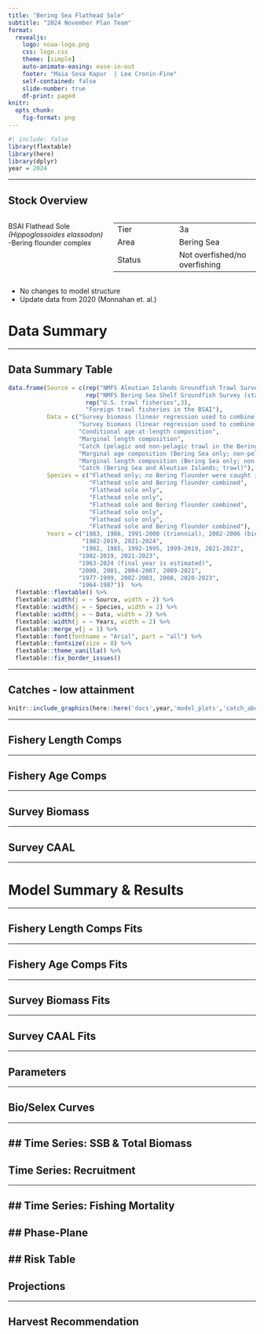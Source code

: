 ```yaml
---
title: "Bering Sea Flathead Sole"
subtitle: "2024 November Plan Team"
format: 
  revealjs:  
    logo: noaa-logo.png
    css: logo.css
    theme: [simple]
    auto-animate-easing: ease-in-out
    footer: "Maia Sosa Kapur  | Lee Cronin-Fine"
    self-contained: false
    slide-number: true
    df-print: paged
knitr:
  opts_chunk: 
    fig-format: png
---
```


```r
#| include: false
library(flextable)
library(here)
library(dplyr)
year = 2024
```

------------------------------------------------------------------------

## Stock Overview

::: columns
::: {.column width="40%"}
BSAI Flathead Sole *(Hippoglossoides elassodon)* -Bering flounder complex
:::

::: {.column width="60%"}
|         |                                                                  |
|-------------------------------|-----------------------------------------|
| Tier    | 3a                                                               |
| Area    | Bering Sea                                                       |
| Status  | Not overfished/no overfishing                                    |
:::
:::

::: fragment
-   No changes to model structure 
-   Update data from 2020 (Monnahan et. al.)
:::
  
# Data Summary

------------------------------------------------------------------------

## Data Summary Table  

```r
data.frame(Source = c(rep("NMFS Aleutian Islands Groundfish Trawl Survey", 1),
                      rep("NMFS Bering Sea Shelf Groundfish Survey (standard survey area only; excludes survey strata 70, 81, 82, 90, 140, 150, and 160)", 3),
                      rep("U.S. trawl fisheries",3),
                      "Foreign trawl fisheries in the BSAI"),
           Data = c("Survey biomass (linear regression used to combine BS shelf survey estimates with AI survey estimates for a single survey biomass index)",
                    "Survey biomass (linear regression used to combine BS shelf survey estimates with AI survey estimates for a single survey biomass index)                        ",
                    "Conditional age-at-length composition", 
                    "Marginal length composition",
                    "Catch (pelagic and non-pelagic trawl in the Bering Sea and Aleutian Islands; a very small amount of catch is taken with hook and line and is included in the total catch biomass)",
                    "Marginal age composition (Bering Sea only; non-pelagic trawl only)",
                    "Marginal length composition (Bering Sea only; non-pelagic trawl only)",
                    "Catch (Bering Sea and Aleutian Islands; trawl)"),
           Species = c("Flathead only; no Bering flounder were caught in the Aleutian Islands",
                       "Flathead sole and Bering flounder combined",
                       "Flathead sole only", 
                       "Flathead sole only",
                       "Flathead sole and Bering flounder combined",
                       "Flathead sole only",
                       "Flathead sole only",
                       "Flathead sole and Bering flounder combined"),
           Years = c("1983, 1986, 1991-2000 (triennial), 2002-2006 (biennial), 2010-2022 (biennial)",
                     "1982-2019, 2021-2024",
                     "1982, 1985, 1992-1995, 1999-2019, 2021-2023", 
                    "1982-2019, 2021-2023",
                    "1963-2024 (final year is estimated)",
                    "2000, 2001, 2004-2007, 2009-2021",
                    "1977-1999, 2002-2003, 2008, 2020-2023",
                    "1964-1987"))  %>% 
  flextable::flextable() %>% 
  flextable::width(j = ~ Source, width = 2) %>%
  flextable::width(j = ~ Species, width = 2) %>%
  flextable::width(j = ~ Data, width = 2) %>%
  flextable::width(j = ~ Years, width = 2) %>%
  flextable::merge_v(j = 1) %>% 
  flextable::font(fontname = "Arial", part = "all") %>% 
  flextable::fontsize(size = 8) %>% 
  flextable::theme_vanilla() %>% 
  flextable::fix_border_issues() 

```
 
------------------------------------------------------------------------

## Catches - low attainment
```r
knitr::include_graphics(here::here('docs',year,'model_plots','catch_abc_tac_ofl_mgmt.png'))
```


------------------------------------------------------------------------

## Fishery Length Comps

------------------------------------------------------------------------

## Fishery Age Comps

------------------------------------------------------------------------

## Survey Biomass

------------------------------------------------------------------------

## Survey CAAL

------------------------------------------------------------------------

# Model Summary & Results 

------------------------------------------------------------------------

## Fishery Length Comps Fits

------------------------------------------------------------------------

## Fishery Age Comps Fits

------------------------------------------------------------------------

## Survey Biomass Fits

------------------------------------------------------------------------

## Survey CAAL Fits

------------------------------------------------------------------------

## Parameters

------------------------------------------------------------------------

## Bio/Selex Curves

------------------------------------------------------------------------

## Time Series: SSB & Total Biomass
------------------------------------------------------------------------

## Time Series: Recruitment

------------------------------------------------------------------------

## Time Series: Fishing Mortality
------------------------------------------------------------------------

## Phase-Plane
------------------------------------------------------------------------

## Risk Table
------------------------------------------------------------------------

## Projections

------------------------------------------------------------------------

## Harvest Recommendation




